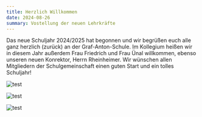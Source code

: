 ```yaml
---
title: Herzlich Willkommen
date: 2024-08-26
summary: Vostellung der neuen Lehrkräfte
---
```


Das neue Schuljahr 2024/2025 hat begonnen und wir begrüßen euch alle ganz herzlich (zurück) an der Graf-Anton-Schule. Im Kollegium heißen wir in diesem Jahr außerdem Frau Friedrich und Frau Ünal willkommen, ebenso unseren neuen Konrektor, Herrn Rheinheimer. Wir wünschen allen Mitgliedern der Schulgemeinschaft einen guten Start und ein tolles Schuljahr!


![test](herzlich-willkommen-1.jpg)

![test](herzlich-willkommen-2.jpg)

![test](herzlich-willkommen-3.jpg)

